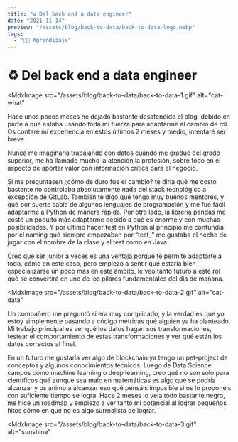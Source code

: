 ```yaml
---
title: "♻ Del back end a data engineer"
date: "2021-11-14"
preview: "/assets/blog/back-to-data/back-to-data-logo.webp"
tags:
  - "👨‍💻 Aprendizaje"
---
```


# ♻ Del back end a data engineer

<MdxImage
  src="/assets/blog/back-to-data/back-to-data-1.gif"
  alt="cat-what"
></MdxImage>

Hace unos pocos meses he dejado bastante desatendido el blog, debido en parte a
qué estaba usando toda mi fuerza para adaptarme al cambio de rol. Os contaré mi
experiencia en estos últimos 2 meses y medio, intentaré ser breve.

Nunca me imaginaría trabajando con datos cuándo me gradué del grado superior, me
ha llamado mucho la atención la profesión, sobre todo en el aspecto de aportar
valor con información crítica para el negocio.

Si me preguntasen ¿cómo de duro fue el cambio? te diría qué me costó bastante no
controlaba absolutamente nada del stack tecnológico a excepción de GitLab.
También te digo qué tengo muy buenos mentores, y qué por suerte sabía de algunos
lenguajes de programación y me fue fácil adaptarme a Python de manera rápida.
Por otro lado, la librería pandas me costó un poquito más adaptarme debido a qué
es enorme y con muchas posibilidades. Y por último hacer test en Python al
principio me confundía por el naming qué siempre empezaban por “test\_” me
gustaba el hecho de jugar con el nombre de la clase y el test como en Java.

Creo qué ser junior a veces es una ventaja porqué te permite adaptarte a todo,
cómo en este caso, pero empiezo a sentir qué estaría bien especializarse un poco
más en este ámbito, le veo tanto futuro a este rol qué se convertirá en uno de
los pilares fundamentales del día de mañana.

<MdxImage
  src="/assets/blog/back-to-data/back-to-data-2.gif"
  alt="cat-data"
></MdxImage>

Un compañero me preguntó si era muy complicado, y la verdad es que yo estoy
simplemente pasando a código métricas qué alguien ya ha planteado. Mi trabajo
principal es ver qué los datos hagan sus transformaciones, testear el
comportamiento de estas transformaciones y ver qué están los datos correctos al
final.

En un futuro me gustaría ver algo de blockchain ya tengo un pet-project de
conceptos y algunos conocimientos técnicos. Luego de Data Science campos cómo
machine learning o deep learning, creo qué no son solo para científicos qué
aunque sea malo en matemáticas es algo qué se podría alcanzar y os animo a
alcanzar eso qué pensáis imposible si os lo proponéis con suficiente tiempo se
logra. Hace 2 meses lo veía todo bastante negro, me hice un roadmap y empiezo a
ver tanto mi potencial al lograr pequeños hitos cómo en qué no es algo
surrealista de lograr.

<MdxImage
  src="/assets/blog/back-to-data/back-to-data-3.gif"
  alt="sunshine"
></MdxImage>
